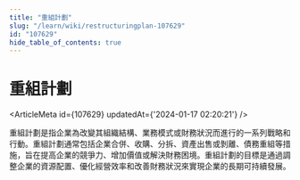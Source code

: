 ```yaml
---
title: "重組計劃"
slug: "/learn/wiki/restructuringplan-107629"
id: "107629"
hide_table_of_contents: true
---
```



# 重組計劃

<ArticleMeta id={107629} updatedAt={'2024-01-17 02:20:21'} />
<div className='border-solid border-b border-t-0 my-4 border-[var(--ifm-color-gray-300)]' />

重組計劃是指企業為改變其組織結構、業務模式或財務狀況而進行的一系列戰略和行動。重組計劃通常包括企業合併、收購、分拆、資產出售或剝離、債務重組等措施，旨在提高企業的競爭力、增加價值或解決財務困境。重組計劃的目標是通過調整企業的資源配置、優化經營效率和改善財務狀況來實現企業的長期可持續發展。
